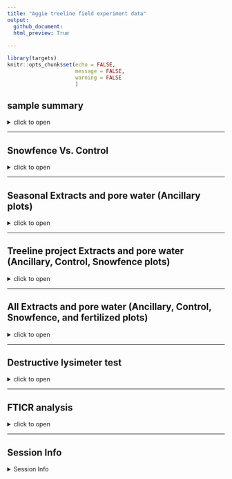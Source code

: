```yaml
---
title: "Aggie treeline field experiment data"
output: 
  github_document:
  html_preview: True
  
---
```


```r
library(targets)
knitr::opts_chunk$set(echo = FALSE,
                      message = FALSE,
                      warning = FALSE
                      )
```

## sample summary

<details>
  <summary>click to open</summary>

Soils were collected around trees on treelines in the western brooks range Alaska varying in soil moisture. Three sites were chosen: Tussock tundra (Mesic), Wet Sedge (Hydric), and Dryas-lichen tundra (Xeric). 8 similar trees were chosen per treatment based on their DBH and proximity to the treeline. Snow fences were constructed as a treatment to build larger snow packs around the given trees in winter and compared against a control group where nothing was done besides sampling. In order to reduce impact on these tree-plots 8 Ancillary trees were also chosen based on the same DBH, proximity to treeline parameters and used for seasonal sampling.   
  A previous project conducted at these sites fertilized soils around similar trees. These soils were also sampled to identify long term effects of fertilization. 
  Soils were collected from control and snowfence trees in march and late may/early June (Just after thaw) along with resin strips (Except in 2020). Soil pore water was taken regularly during the growing season (2017-2019). During 2019 collection frequencies reduced due to staffing and were disrupted due to COVID in 2020 with an inability to visit the field sites. 

```r
```

</details>

---

##   Snowfence Vs. Control

<details>
  <summary>click to open</summary>
  
 #### Extracts:
  
  K2SO4 
  
  <details>
  <summary>click to open</summary>
  
```r
tar_read(gg_aggie_Extract_Snowfence_Control)
```

</details>

#### H2O: 

  <details>
  <summary>click to open</summary>
  
```r
tar_read(gg_aggie_Extract_Snowfence_Control_H2O)
```

</details>



 #### Pore water:
 
  <details>
  <summary>click to open</summary>
  
 

```r
tar_read(gg_aggie_PoreWater_Snowfence_Control)
```

</details>

 #### Resin strip:
 
  <details>
  <summary>click to open</summary>
  
 

```r
tar_read(gg_resin_Snowfence)
```

</details>


</details>


---

## Seasonal Extracts and pore water (Ancillary plots)
<details>
  <summary>click to open</summary>
  
 #### Extracts:
 Due to soil plot concerns only ancillary plots were harvested multiple times per year.
  K2SO4:
  
  <details>
  <summary>click to open</summary>
  
```r
tar_read(gg_Extract_Seasonal)
```

</details>

#### H2O:

<details>
  <summary>click to open</summary>
  
```r
tar_read(gg_Extract_Seasonal_H2O)
```

</details>



 #### Pore water:
 
  <details>
  <summary>click to open</summary>
  
 

```r
tar_read(gg_aggie_PoreWater_Seasonal)
```

</details>

 #### Resin strip:
 
  <details>
  <summary>click to open</summary>
  
 

```r
tar_read(gg_resin_Ancillary)
```
</details>

</details>

---


## Treeline project Extracts and pore water (Ancillary, Control, Snowfence plots)

<details>
  <summary>click to open</summary>
  
 #### Extracts:
 Due to soil plot concerns only ancillary plots were harvested multiple times per year.
  K2SO4:
  
  <details>
  <summary>click to open</summary>
  
```r
tar_read(gg_Extract_all)
```

</details>

 #### H2O:

<details>

  <summary>click to open</summary>
  
```r
tar_read(gg_Extract_all_H2O)
```

</details>



 #### Pore water:
 
  <details>
  
  <summary>click to open</summary>
  
 

```r
tar_read(gg_aggie_PoreWater_all)
```

</details>

 #### Resin strip:

<details>
  <summary>click to open</summary>
  
  Resin strips were extracted in 2M KCl
  
```r
tar_read(gg_resin)
```


</details>


</details>

---

## All Extracts and pore water (Ancillary, Control, Snowfence, and fertilized plots)

<details>
  <summary>click to open</summary>
  
 #### Extracts:
 Due to soil plot concerns only ancillary plots were harvested multiple times per year.
  K2SO4:
  
  <details>
  <summary>click to open</summary>
  
```r
tar_read(gg_Extract_Fert)
```

</details>

 #### H2O:

<details>

  <summary>click to open</summary>
  
```r
tar_read(gg_Extract_H2O_Fert)
```

</details>



 #### Pore water:
 
  <details>
  
  <summary>click to open</summary>
  
 

```r
tar_read(gg_Porewater_Fert)
```

</details>

 #### Resin strip:

<details>
  <summary>click to open</summary>
  
  Resin strips were extracted in 2M KCl
  
```r
tar_read(gg_Resin_Fert)
```


</details>


</details>

---

## Destructive lysimeter test

<details>
  <summary>click to open</summary>

#### Pore water:

<details>
  <summary>click to open</summary>


```r
tar_read(gg_aggie_PoreWater_Lysim)
```

</details>

#### Extractions

<details>
  <summary>click to open</summary>


```r
tar_read(gg_Extract_lysim)
```

</details>

</details>

---

## FTICR analysis

<details>
  <summary>click to open</summary>

Homogenized soil samples collected in the field in early(end of may begining of June) and late spring (Late June or early July) from 2017, 2018 and 2019 were sent to EMSL for FTICR analysis. 

#### 1. FTICR domains 

<details>
  <summary>click to open</summary>



```r
tar_read(gg_fticr_Domains)
```





</details>

#### 2. Comparing polar vs. non-polar extracts

<details>
  <summary>click to open</summary>


```r
tar_load(gg_polarVnonpolar_vk) 
ggExtra::ggMarginal(gg_polarVnonpolar_vk, groupColour = TRUE, groupFill = TRUE, alpha = 0.1)

```

```r
tar_read(gg_polarVnonpolar_pca) 
```

Non-polar extracts were strongly dominated by low-O aliphatic molecules and skewed the overall trends when we combined results from polar and non-polar extracts. 
We therefore analyze the two extract types separately, and focus primarily on the polar (water) extracts.


</details>


#### 3. Polar extracts

<details>
  <summary>click to open</summary>
  

###### 3.1. PERMANOVA

<details>
  <summary>click to open</summary>
  
```r
tar_read(Permanova_table_polar)
```

Site, Site:Year were significant (p < 0.05)

Site accounted for 71 % of total variation among samples (R2= 0.71)

</details>




###### 3.2. PCA

<details>
  <summary>click to open</summary>
  
```r
tar_read(gg_pca_by_site)
```


There was a strong separation among the three Site/soil types. Hydric and Xeric soils were strongly dominated by aliphatic (simple) molecules, whereas Mesic soils were dominated by lignin-like, aromatic, and condensed aromatic (complex) molecules.


```r
tar_read(gg_pca_polar)
```


Hydric Only

```r
tar_read(gg_pca_hydric)
```

</details>

###### 3.3. Van Krevelen 

<details>
  <summary>click to open</summary>



3.3.1. All treatments
<details>
  <summary>click to open</summary>

```r
tar_read(gg_vk_polar)
```

</details>



3.3.2. Unique peaks by site
<details>
  <summary>click to open</summary>

```r
tar_read(gg_unique)
```

```r
tar_read(gg_unique2)
```

</details>



3.3.3. Seasonality Mesic and Hydric
<details>
  <summary>click to open</summary>

```r
tar_read(gg_seasonal)
```

</details>

</details>

</details>

  
</details>

---

## Session Info 

<details>
  <summary> Session Info </summary>

Date run: `r Sys.Date()`

```r
sessionInfo()
```

</details>
